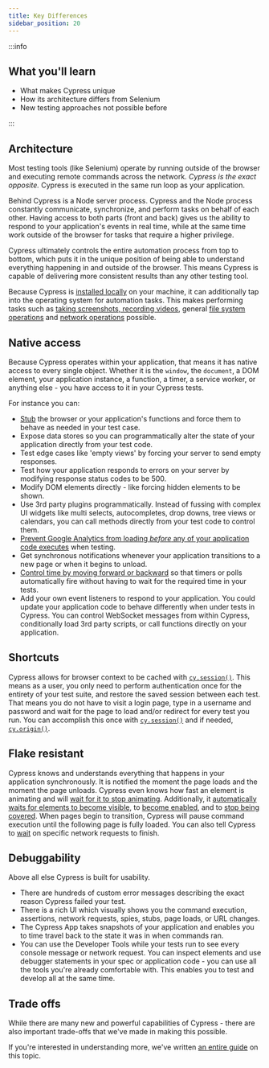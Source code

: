 ```yaml
---
title: Key Differences
sidebar_position: 20
---
```


:::info

## <Icon name="graduation-cap" /> What you'll learn

- What makes Cypress unique
- How its architecture differs from Selenium
- New testing approaches not possible before

:::

## Architecture

Most testing tools (like Selenium) operate by running outside of the browser and
executing remote commands across the network. _Cypress is the exact opposite._
Cypress is executed in the same run loop as your application.

Behind Cypress is a Node server process. Cypress and the Node process constantly
communicate, synchronize, and perform tasks on behalf of each other. Having
access to both parts (front and back) gives us the ability to respond to your
application's events in real time, while at the same time work outside of the
browser for tasks that require a higher privilege.

Cypress ultimately controls the entire automation process from top to bottom,
which puts it in the unique position of being able to understand everything
happening in and outside of the browser. This means Cypress is capable of
delivering more consistent results than any other testing tool.

Because Cypress is
[installed locally](/app/getting-started/installing-cypress) on your machine,
it can additionally tap into the operating system for automation tasks. This
makes performing tasks such as
[taking screenshots, recording videos](/app/guides/screenshots-and-videos),
general [file system operations](/api/commands/exec) and
[network operations](/api/commands/request) possible.

## Native access

Because Cypress operates within your application, that means it has native
access to every single object. Whether it is the `window`, the `document`, a DOM
element, your application instance, a function, a timer, a service worker, or
anything else - you have access to it in your Cypress tests.

For instance you can:

- [Stub](/api/commands/stub) the browser or your application's functions and
  force them to behave as needed in your test case.
- Expose data stores so you can programmatically alter the state
  of your application directly from your test code.
- Test edge cases like 'empty views' by forcing your server to send empty
  responses.
- Test how your application responds to errors on your server by modifying
  response status codes to be 500.
- Modify DOM elements directly - like forcing hidden elements to be shown.
- Use 3rd party plugins programmatically. Instead of fussing with complex UI
  widgets like multi selects, autocompletes, drop downs, tree views or
  calendars, you can call methods directly from your test code to control them.
- [Prevent Google Analytics from loading _before_ any of your application code executes](/app/references/configuration#blockHosts)
  when testing.
- Get synchronous notifications whenever your application transitions to a new
  page or when it begins to unload.
- [Control time by moving forward or backward](/api/commands/clock) so that
  timers or polls automatically fire without having to wait for the required
  time in your tests.
- Add your own event listeners to respond to your application. You could update
  your application code to behave differently when under tests in Cypress. You
  can control WebSocket messages from within Cypress, conditionally load 3rd
  party scripts, or call functions directly on your application.

## Shortcuts

Cypress allows for browser context to be cached with
[`cy.session()`](/api/commands/session). This means as a user, you only need to
perform authentication once for the entirety of your test suite, and restore the
saved session between each test. That means you do not have to visit a login
page, type in a username and password and wait for the page to load and/or
redirect for every test you run. You can accomplish this once with
[`cy.session()`](/api/commands/session) and if needed,
[`cy.origin()`](/api/commands/origin).

## Flake resistant

Cypress knows and understands everything that happens in your application
synchronously. It is notified the moment the page loads and the moment the page
unloads. Cypress even knows how fast an element is animating and will
[wait for it to stop animating](/app/core-concepts/interacting-with-elements#Animations).
Additionally, it
[automatically waits for elements to become visible](/app/core-concepts/interacting-with-elements#Visibility),
to [become enabled](/app/core-concepts/interacting-with-elements#Disability),
and to
[stop being covered](/app/core-concepts/interacting-with-elements#Covering).
When pages begin to transition, Cypress will pause command execution until the
following page is fully loaded. You can also tell Cypress to
[wait](/api/commands/wait) on specific network requests to finish.

## Debuggability

Above all else Cypress is built for usability.

- There are hundreds of custom error messages describing the exact reason Cypress
  failed your test.
- There is a rich UI which visually shows you the command execution, assertions,
  network requests, spies, stubs, page loads, or URL changes.
- The Cypress App takes snapshots of your application and enables you to time travel back
  to the state it was in when commands ran.
- You can use the Developer Tools while your tests run to see every console
  message or network request. You can inspect elements and use
  debugger statements in your spec or application code - you can use all the tools you're already comfortable with. This
  enables you to test and develop all at the same time.

## Trade offs

While there are many new and powerful capabilities of Cypress - there are also
important trade-offs that we've made in making this possible.

If you're interested in understanding more, we've written
[an entire guide](/app/references/trade-offs) on this topic.
